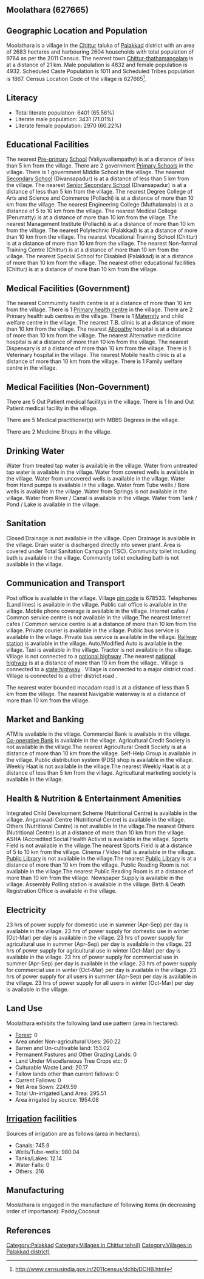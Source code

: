 {{Infobox settlement
| name=Moolathara
| native_name=
| native_name_lang=
| other_name=
| nickname=
| settlement_type=Village
| image_skyline=
| image_alt=
| image_caption=
| pushpin_map=India Kerala
| pushpin_label_position=right
| pushpin_map_alt=
| pushpin_map_caption=Location in Kerala, India
| latd=
| latm=
| lats=
| latNS=
| longd=
| longm=
| longs=
| longEW=
| coordinates_display=inline,title
| subdivision_type=Country
| subdivision_name={{flag|India}}
| subdivision_type1=[[States and territories of India|State]]
| subdivision_name1=Kerala 
| subdivision_type2=[[List of districts of India|District]]
| subdivision_name2=Palakkad
| subdivision_type3=Tahsil
| subdivision_name3=Chittur
| website=
| established_title=<!-- Established -->
| established_date=
| founder=
| named_for=
| government_type=
| governing_body=
| unit_pref=Metric=
| area_footnotes=
| area_rank=
| area_total_km2=26.83
| elevation_footnotes=
| elevation_m=
| population_total=9764
| population_as_of=2011
| population_rank=
| population_density_km2=363
| population_demonym=
| population_footnotes=
| demographics_type1=Languages
| demographics1_title1=Official
| demographics1_info1=[[Malayalam language|Malayalam]]
| timezone1=[[Indian Standard Time|IST]]
| utc_offset1==+5:30
| postal_code_type=[[Postal Index Number|PIN]]
| postal_code=678533
| area_code_type=Telephone code
| area_code=
| registration_plate=
| blank1_name_sec1=Nearest city
| blank1_info_sec1=[[Chittur-thathamangalam]]
| blank2_name_sec1=[[Human sex ratio|Sex ratio]]
| blank2_info_sec1=1020 [[male|♂]]/[[female|♀]]
| blank3_name_sec1=Literacy
| blank3_info_sec1=65.56%
| blank1_name_sec2=[[2011 Census of India|2011 census]] code
| blank1_info_sec2=627665
| footnotes=
}}

== Moolathara (627665) ==

== Geographic Location and Population ==

Moolathara is a village in the [[Chittur]] taluka of [[Palakkad]] district with an area of 2683 hectares and harbouring 2604 households with total population of 9764 as per the 2011 Census. The nearest town [[Chittur-thathamangalam]] is at a distance of 21 km. Male population is 4832 and female population is 4932. Scheduled Caste Population is 1011 and Scheduled Tribes population is 1867. Census Location Code of the village is 627665<ref>http://www.censusindia.gov.in/2011census/dchb/DCHB.html</ref>.


== Literacy ==  
* Total literate population: 6401 (65.56%)
* Literate male population: 3431 (71.01%)
* Literate female population: 2970 (60.22%)


== Educational Facilities ==  
The nearest [[Pre-primary]] [[School]] (Valiyavallampathy) is at a distance of less than 5 km from the village.
There are 2 government [[Primary School]]s in the village.
There is 1 government Middle School in the village.
The nearest [[Secondary School]] (Divansapadur) is at a distance of less than 5 km from the village.
The nearest [[Senior Secondary School]] (Divansapadur) is at a distance of less than 5 km from the village.
The nearest Degree College of Arts and Science and Commerce (Pollachi) is at a distance of more than 10 km from the village.
The nearest Engineering College (Muthalamala) is at a distance of 5 to 10 km from the village.
The nearest Medical College (Perumatty) is at a distance of more than 10 km from the village.
The nearest Management Institute (Pollachi) is at a distance of more than 10 km from the village.
The nearest Polytechnic (Palakkad) is at a distance of more than 10 km from the village.
The nearest Vocational Training School (Chittur) is at a distance of more than 10 km from the village.
The nearest Non-formal Training Centre (Chittur) is at a distance of more than 10 km from the village.
The nearest Special School for Disabled (Palakkad) is at a distance of more than 10 km from the village.
The nearest other educational facilities (Chittur) is at a distance of more than 10 km from the village.


== Medical Facilities (Government) ==
The nearest Commumity health centre is at a distance of more than 10 km from the village.
There is 1 [[Primary health centre]] in the village.
There are 2 Primary health sub centres in the village.
There is 1 [[Maternity]] and child welfare centre in the village.
The nearest T.B. clinic is at a distance of more than 10 km from the village.
The nearest [[Allopathy]] hospital is at a distance of more than 10 km from the village.
The nearest Alternative medicine hospital is at a distance of more than 10 km from the village.
The nearest Dispensary is at a distance of more than 10 km from the village.
There is 1 Veterinary hospital in the village.
The nearest Mobile health clinic is at a distance of more than 10 km from the village.
There is 1 Family welfare centre in the village.


== Medical Facilities (Non-Government) ==
There are 5 Out Patient medical facilitys in the village.
There is 1 In and Out Patient medical facility in the village.

There are 5 Medical practitioner(s) with MBBS Degrees in the village.



There are 2 Medicine Shops in the village.



== Drinking Water ==
Water from treated tap water is available in the village.
Water from untreated tap water is available in the village.
Water from covered wells is available in the village.
Water from uncovered wells is available in the village.
Water from Hand pumps is available in the village.
Water from Tube wells / Bore wells is available in the village.
Water from Springs is not available in the village.
Water from River / Canal is available in the village.
Water from Tank / Pond / Lake is available in the village.


== Sanitation ==
Closed Drainage is not available in the village.
Open Drainage is available in the village.
Drain water is discharged directly into sewer plant.
Area is covered under Total Sanitation Campaign (TSC).
Community toilet including bath is available in the village.
Community toilet excluding bath is not available in the village.


== Communication and Transport ==
Post office is available in the village.
Village [[pin code]] is 678533.
Telephones (Land lines) is available in the village.
Public call office is available in the village.
Mobile phone coverage is available in the village.
Internet cafes / Common service centre is not available in the village.The nearest Internet cafes / Common service centre is at a distance of more than 10 km from the village.
Private courier is available in the village.
Public bus service is available in the village.
Private bus service is available in the village.
[[Railway station]] is available in the village.
Auto/Modified Auto is available in the village.
Taxi is available in the village.
Tractor is not available in the village.
Village is not connected to a [[national highway]] .The nearest [[national highway]] is at a distance of more than 10 km from the village..
Village is connected to a [[state highway]]  .
Village is connected to a major district road    .
Village is connected to a other district road  .


The nearest water bounded macadam road is at a distance of less than 5 km from the village.
The nearest Navigable waterway is at a distance of more than 10 km from the village.



== Market and Banking ==
ATM is available in the village.
Commercial Bank is available in the village.
[[Co-operative Bank]] is available in the village.
Agricultural Credit Society is not available in the village.The nearest Agricultural Credit Society is at a distance of more than 10 km from the village.
Self-Help Group is available in the village.
Public distribution system (PDS) shop is available in the village.
Weekly Haat is not available in the village.The nearest Weekly Haat is at a distance of less than 5 km from the village.
Agricultural marketing society is available in the village.


== Health & Nutrition & Entertainment Amenities ==
Integrated Child Development Scheme (Nutritional Centre) is available in the village.
Anganwadi Centre (Nutritional Centre) is available in the village.
Others (Nutritional Centre) is not available in the village.The nearest Others (Nutritional Centre) is at a distance of more than 10 km from the village.
ASHA (Accredited Social Health Activist is available in the village.
Sports Field is not available in the village.The nearest Sports Field is at a distance of 5 to 10 km from the village.
Cinema / Video Hall is available in the village.
[[Public Library]] is not available in the village.The nearest [[Public Library]] is at a distance of more than 10 km from the village.
Public Reading Room is not available in the village.The nearest Public Reading Room is at a distance of more than 10 km from the village.
Newspaper Supply is available in the village.
Assembly Polling station is available in the village.
Birth & Death Registration Office is available in the village.


== Electricity ==
23 hrs of power supply for domestic use in summer (Apr-Sep) per day is available in the village.
23 hrs of power supply for domestic use in winter (Oct-Mar) per day is available in the village.
23 hrs of power supply for agricultural use in summer (Apr-Sep) per day is available in the village.
23 hrs of power supply for agricultural use in winter (Oct-Mar) per day is available in the village.
23 hrs of power supply for commercial use in summer (Apr-Sep) per day is available in the village.
23 hrs of power supply for commercial use in winter (Oct-Mar) per day is available in the village.
23 hrs of power supply for all users in summer (Apr-Sep) per day is available in the village.
23 hrs of power supply for all users in winter (Oct-Mar) per day is available in the village.


== Land Use ==
Moolathara exhibits the following land use pattern (area in hectares):
* [[Forest]]: 0
* Area under Non-agricultural Uses: 260.22
* Barren and Un-cultivable land: 153.02
* Permanent Pastures and Other Grazing Lands: 0
* Land Under Miscellaneous Tree Crops etc: 0
* Culturable Waste Land: 20.17
* Fallow lands other than current fallows: 0
* Current Fallows: 0
* Net Area Sown: 2249.59
* Total Un-irrigated Land Area: 295.51
* Area irrigated by source: 1954.08


== [[Irrigation]] facilities ==
Sources of irrigation are as follows (area in hectares):
* Canals: 745.9
* Wells/Tube-wells: 980.04
* Tanks/Lakes: 12.14
* Water Falls: 0
* Others: 216


== Manufacturing ==
Moolathara is engaged in the manufacture of following items (in decreasing order of importance): Paddy,Coconut


[[Category:Palakkad]]
[[Category:Villages in Chittur tehsil)]]
[[Category:Villages in Palakkad district)]]


== References ==
{{Reflist}}


